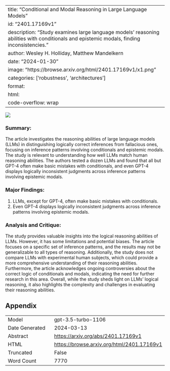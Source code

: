 
---
title: "Conditional and Modal Reasoning in Large Language Models"
id: "2401.17169v1"
description: "Study examines large language models' reasoning abilities with conditionals and epistemic modals, finding inconsistencies."
author: Wesley H. Holliday, Matthew Mandelkern
date: "2024-01-30"
image: "https://browse.arxiv.org/html/2401.17169v1/x1.png"
categories: ['robustness', 'architectures']
format:
  html:
    code-overflow: wrap
---

![](https://browse.arxiv.org/html/2401.17169v1/x1.png)

### Summary:
The article investigates the reasoning abilities of large language models (LLMs) in distinguishing logically correct inferences from fallacious ones, focusing on inference patterns involving conditionals and epistemic modals. The study is relevant to understanding how well LLMs match human reasoning abilities. The authors tested a dozen LLMs and found that all but GPT-4 often make basic mistakes with conditionals, and even GPT-4 displays logically inconsistent judgments across inference patterns involving epistemic modals.

### Major Findings:
1. LLMs, except for GPT-4, often make basic mistakes with conditionals.
2. Even GPT-4 displays logically inconsistent judgments across inference patterns involving epistemic modals.

### Analysis and Critique:
The study provides valuable insights into the logical reasoning abilities of LLMs. However, it has some limitations and potential biases. The article focuses on a specific set of inference patterns, and the results may not be generalizable to all types of reasoning. Additionally, the study does not compare LLMs with experimental human subjects, which could provide a more comprehensive understanding of their reasoning abilities. Furthermore, the article acknowledges ongoing controversies about the correct logic of conditionals and modals, indicating the need for further research in this area. Overall, while the study sheds light on LLMs' logical reasoning, it also highlights the complexity and challenges in evaluating their reasoning abilities.

## Appendix

|          |          |
|----------|----------|
| Model     | gpt-3.5-turbo-1106       |
| Date Generated     | 2024-03-13       |
| Abstract | [https://arxiv.org/abs/2401.17169v1](https://arxiv.org/abs/2401.17169v1)        |
| HTML     | [https://browse.arxiv.org/html/2401.17169v1](https://browse.arxiv.org/html/2401.17169v1)       |
| Truncated       | False       |
| Word Count       | 7770       |